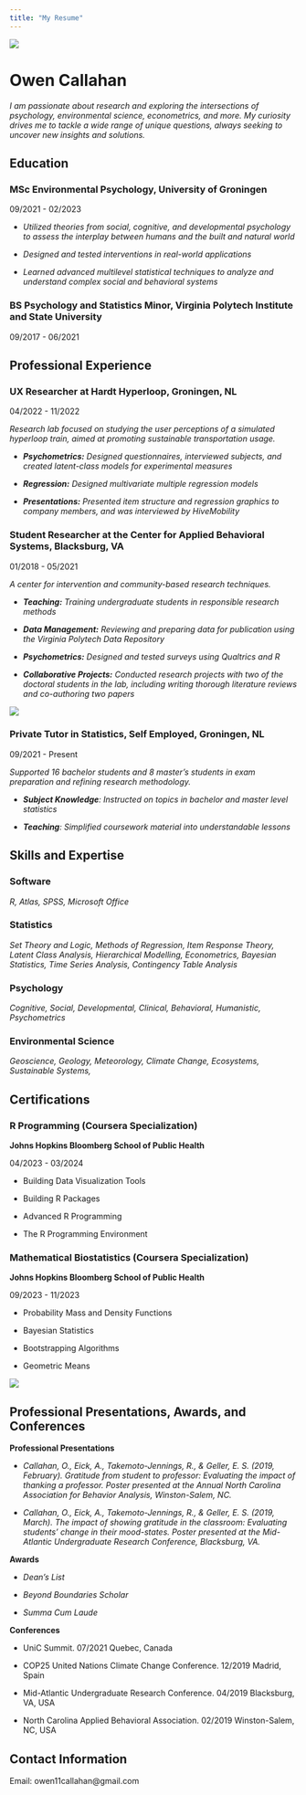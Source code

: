 ```yaml
---
title: "My Resume"
---
```


![](images/IMG_8998-01.JPG)

# Owen Callahan

*I am passionate about research and exploring the intersections of psychology, environmental science, econometrics, and more. My curiosity drives me to tackle a wide range of unique questions, always seeking to uncover new insights and solutions.*

## Education

### MSc Environmental Psychology, University of Groningen

09/2021 - 02/2023

-   *Utilized theories from social, cognitive, and developmental psychology to assess the interplay between humans and the built and natural world*

-   *Designed and tested interventions in real-world applications*

-   *Learned advanced multilevel statistical techniques to analyze and understand complex social and behavioral systems*

### BS Psychology and Statistics Minor, Virginia Polytech Institute and State University

09/2017 - 06/2021

## Professional Experience

### UX Researcher at Hardt Hyperloop, Groningen, NL

04/2022 - 11/2022

*Research lab focused on studying the user perceptions of a simulated hyperloop train, aimed at promoting sustainable transportation usage.*

-   ***Psychometrics:** Designed questionnaires, interviewed subjects, and created latent-class models for experimental measures*

-   ***Regression:** Designed multivariate multiple regression models*

-   ***Presentations:** Presented item structure and regression graphics to company members, and was interviewed by HiveMobility*

### Student Researcher at the Center for Applied Behavioral Systems, Blacksburg, VA

01/2018 - 05/2021

*A center for intervention and community-based research techniques.*

-   ***Teaching:** Training undergraduate students in responsible research methods*

-   ***Data Management:** Reviewing and preparing data for publication using the Virginia Polytech Data Repository*

-   ***Psychometrics:** Designed and tested surveys using Qualtrics and R*

-   ***Collaborative Projects:** Conducted research projects with two of the doctoral students in the lab, including writing thorough literature reviews and co-authoring two papers*

![](images/IMG_5310-01.png)

### Private Tutor in Statistics, Self Employed, Groningen, NL

09/2021 - Present

*Supported 16 bachelor students and 8 master's students in exam preparation and refining research methodology.*

-   ***Subject Knowledge**: Instructed on topics in bachelor and master level statistics*

-   ***Teaching**: Simplified coursework material into understandable lessons*

## Skills and Expertise

### Software

*R, Atlas, SPSS, Microsoft Office*

### Statistics

*Set Theory and Logic, Methods of Regression, Item Response Theory, Latent Class Analysis, Hierarchical Modelling, Econometrics, Bayesian Statistics, Time Series Analysis, Contingency Table Analysis*

### Psychology

*Cognitive, Social, Developmental, Clinical, Behavioral, Humanistic, Psychometrics*

### Environmental Science

*Geoscience, Geology, Meteorology, Climate Change, Ecosystems, Sustainable Systems,*

## Certifications

### R Programming (Coursera Specialization)

**Johns Hopkins Bloomberg School of Public Health**

04/2023 - 03/2024

-   Building Data Visualization Tools

-   Building R Packages

-   Advanced R Programming

-   The R Programming Environment

### Mathematical Biostatistics (Coursera Specialization)

**Johns Hopkins Bloomberg School of Public Health**

09/2023 - 11/2023

-   Probability Mass and Density Functions

-   Bayesian Statistics

-   Bootstrapping Algorithms

-   Geometric Means

![](images/IMG_9218.JPG)

## Professional Presentations, Awards, and Conferences

**Professional Presentations**

-   *Callahan, O., Eick, A., Takemoto-Jennings, R., & Geller, E. S. (2019, February). Gratitude from student to professor: Evaluating the impact of thanking a professor. Poster presented at the Annual North Carolina Association for Behavior Analysis, Winston-Salem, NC.*

-   *Callahan, O., Eick, A., Takemoto-Jennings, R., & Geller, E. S. (2019, March). The impact of showing gratitude in the classroom: Evaluating students' change in their mood-states. Poster presented at the Mid-Atlantic Undergraduate Research Conference, Blacksburg, VA.*

**Awards**

-   *Dean's List*

-   *Beyond Boundaries Scholar*

-   *Summa Cum Laude*

**Conferences**

-   UniC Summit. 07/2021 Quebec, Canada

-   COP25 United Nations Climate Change Conference. 12/2019 Madrid, Spain

-   Mid-Atlantic Undergraduate Research Conference. 04/2019 Blacksburg, VA, USA

-   North Carolina Applied Behavioral Association. 02/2019 Winston-Salem, NC, USA

## Contact Information

Email: owen11callahan\@gmail.com

## 
